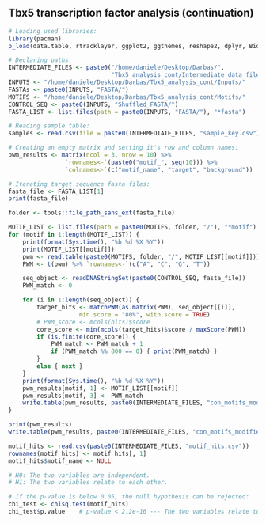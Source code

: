 ## Tbx5 transcription factor analysis (continuation)

```r
# Loading used libraries:
library(pacman)
p_load(data.table, rtracklayer, ggplot2, ggthemes, reshape2, dplyr, Biostrings)
```

```r
# Declaring paths:
INTERMEDIATE_FILES <- paste0("/home/daniele/Desktop/Darbas/",
                             "Tbx5_analysis_cont/Intermediate_data_files/")
INPUTS <- "/home/daniele/Desktop/Darbas/Tbx5_analysis_cont/Inputs/"
FASTAs <- paste0(INPUTS, "FASTA/")
MOTIFS <- "/home/daniele/Desktop/Darbas/Tbx5_analysis_cont/Motifs/"
CONTROL_SEQ <- paste0(INPUTS, "Shuffled_FASTA/")
FASTA_LIST <- list.files(path = paste0(INPUTS, "FASTA/"), "*fasta")
```

```r
# Reading sample table:
samples <- read.csv(file = paste0(INTERMEDIATE_FILES, "sample_key.csv"))
```

```r
# Creating an empty matrix and setting it's row and column names:
pwm_results <- matrix(ncol = 3, nrow = 10) %>%
                `rownames<-`(paste0("motif_", seq(10))) %>%
                `colnames<-`(c("motif_name", "target", "background"))

# Iterating target sequence fasta files:
fasta_file <- FASTA_LIST[1]
print(fasta_file)

folder <- tools::file_path_sans_ext(fasta_file)

MOTIF_LIST <- list.files(path = paste0(MOTIFS, folder, "/"), "*motif")
for (motif in 1:length(MOTIF_LIST)) {
    print(format(Sys.time(), "%b %d %X %Y"))
    print(MOTIF_LIST[[motif]])
    pwm <- read.table(paste0(MOTIFS, folder, "/", MOTIF_LIST[[motif]]))
    PWM <- t(pwm) %>% `rownames<-`(c("A", "C", "G", "T"))

    seq_object <- readDNAStringSet(paste0(CONTROL_SEQ, fasta_file))
    PWM_match <- 0

    for (i in 1:length(seq_object)) {
        target_hits <- matchPWM(as.matrix(PWM), seq_object[[i]],
                    min.score = "80%", with.score = TRUE)
        # PWM_score <- mcols(hits)$score
        core_score <- min(mcols(target_hits)$score / maxScore(PWM))
        if (is.finite(core_score)) {
            PWM_match <- PWM_match + 1
            if (PWM_match %% 800 == 0) { print(PWM_match) }
        }
        else { next }
    }
    print(format(Sys.time(), "%b %d %X %Y"))
    pwm_results[motif, 1] <- MOTIF_LIST[[motif]]
    pwm_results[motif, 3] <- PWM_match
    write.table(pwm_results, paste0(INTERMEDIATE_FILES, "con_motifs_modified"))
}

print(pwm_results)
write.table(pwm_results, paste0(INTERMEDIATE_FILES, "con_motifs_modified"))
```

```r
motif_hits <- read.csv(paste0(INTERMEDIATE_FILES, "motif_hits.csv"))
rownames(motif_hits) <- motif_hits[, 1]
motif_hits$motif_name <- NULL

# H0: The two variables are independent.
# H1: The two variables relate to each other.

# If the p-value is below 0.05, the null hypothesis can be rejected:
chi_test <- chisq.test(motif_hits)
chi_test$p.value    # p-value < 2.2e-16 --- The two variables relate to each other.
```
